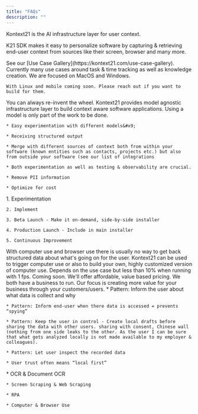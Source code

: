 ```yaml
---
title: "FAQs"
description: ""
---
```


Kontext21 is the AI infrastructure layer for user context.

K21 SDK makes it easy to personalize software by capturing & retrieving end-user context from sources like their screen, browser and many more.

<AccordionGroup>
  <Accordion title="What use cases are you targeting?">
    See our [Use Case Gallery](https://kontext21.com/use-case-gallery). Currently many use cases around task & time tracking as well as knowledge creation.
  </Accordion>

  <Accordion title="Which operating systems do you support?">
    We are focused on MacOS and Windows.

    With Linux and mobile coming soon. Please reach out if you want to build for them.
  </Accordion>

  <Accordion title="Why should we use this instead of integrating directly with model XY?">
    You can always re-invent the wheel. Kontext21 provides model agnostic infrastructure layer to build context aware software applications. Using a model is only part of the work to be done.

    * Easy experimentation with different models&#x9;

    * Receiving structured output

    * Merge with different sources of context both from within your software (known entities such as contacts, projects etc.) but also from outside your software (see our list of integrations

    * Both experimentation as well as testing & observability are crucial.

    * Remove PII information

    * Optimize for cost

  </Accordion>

  <Accordion title="What are the development stages for context aware AI apps" defaultOpen={false}>
    1. Experimentation

    2. Implement

    3. Beta Launch - Make it on-demand, side-by-side installer

    4. Production Launch - Include in main installer

    5. Continuous Improvement
  </Accordion>


  <Accordion title="How does this compare to computer use and browser use?" >
    With computer use and browser use there is usually no way to get back structured data about what's going on for the user. Kontext21 can be used to trigger computer use or also to build your own, highly customized version of computer use.
  </Accordion>

  <Accordion title="How much CPU & memory resources does it take?" defaultOpen={false}>
    Depends on the use case but less than 10% when running with 1 fps.&#x20;
  </Accordion>

  <Accordion title="What will pricing be like?" defaultOpen={false}>
    Coming soon. We'll offer affordable, value based pricing. We both have a business to run. Our focus is creating more value for your business through your customers/users.
  </Accordion>

  <Accordion title="What about privacy?" defaultOpen={false}>
    * Pattern: Inform the user about what data is collect and why

    * Pattern: Inform end-user when there data is accessed = prevents “spying”

    * Pattern: Keep the user in control - Create local drafts before sharing the data with other users. sharing with consent, Chinese wall (nothing from one side leaks to the other. As the user I can be sure that what gets analyzed locally is not made available to my employer & colleagues).

    * Pattern: Let user inspect the recorded data

    * User trust often means “local first”
  </Accordion>

  
  <Accordion title="What are related Industries?" defaultOpen={false}>
    * OCR & Document OCR

    * Screen Scraping & Web Scraping

    * RPA

    * Computer & Browser Use


  </Accordion>
</AccordionGroup>